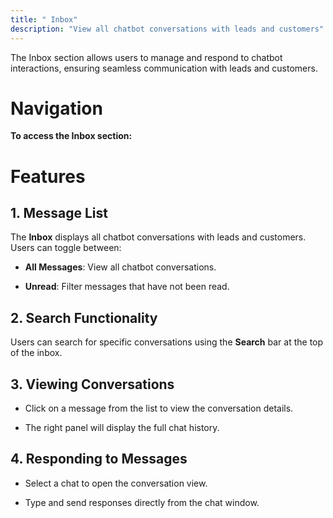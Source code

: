 ```yaml
---
title: " Inbox"
description: "View all chatbot conversations with leads and customers"
---
```


The Inbox section allows users to manage and respond to chatbot interactions, ensuring seamless communication with leads and customers.

# Navigation

**To access the Inbox section:**

<Steps>
  <Step title="Log in to your Bizmo.chat account." />

  <Step title="From the left sidebar, navigate to Engagement > Inbox." />
</Steps>

# Features

## 1. Message List

The **Inbox** displays all chatbot conversations with leads and customers. Users can toggle between:

* **All Messages**: View all chatbot conversations.

* **Unread**: Filter messages that have not been read.

## 2. Search Functionality

Users can search for specific conversations using the **Search** bar at the top of the inbox.

## 3. Viewing Conversations

* Click on a message from the list to view the conversation details.

* The right panel will display the full chat history.

## 4. Responding to Messages

* Select a chat to open the conversation view.

* Type and send responses directly from the chat window.